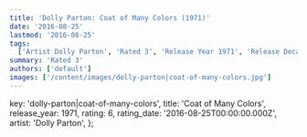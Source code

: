 ```yaml
---
title: 'Dolly Parton: Coat of Many Colors (1971)'
date: '2016-08-25'
lastmod: '2016-08-25'
tags:
  ['Artist Dolly Parton', 'Rated 3', 'Release Year 1971', 'Release Decade 1970']
summary: 'Rated 3'
authors: ['default']
images: ['/content/images/dolly-parton|coat-of-many-colors.jpg']
---
```


  key: 'dolly-parton|coat-of-many-colors',
  title: 'Coat of Many Colors',
  release_year: 1971,
  rating: 6,
  rating_date: '2016-08-25T00:00:00.000Z',
  artist: 'Dolly Parton',
};

<MusicRating data={data} />

